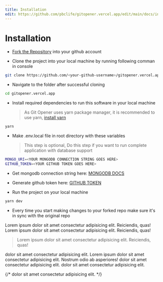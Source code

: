 ```yaml
---
title: Installation
edit: https://github.com/pbclife/gitopener.vercel.app/edit/main/docs/installation.mdx
---
```


# Installation

- [Fork the Repository][fork-link] into your github account

- Clone the project into your local machine by running following comman in console

```bash Clone to local machine
git clone https://github.com/<your-github-username>/gitopener.vercel.app.git
```

- Navigate to the folder after successful cloning

```bash Change Directory
cd gitopener.vercel.app
```

- Install required dependencies to run this software in your local machine
  > As Git Opener uses yarn package manager, it is recommended to use yarn, [install yarn][yarn-website]

```bash Terminal
yarn
```

- Make .env.local file in root directory with these variables
  > This step is optional, Do this step if you want to run complete application with database support

```bash .env.local
MONGO_URI=<YOUR MONGODB CONNECTION STRING GOES HERE>
GITHUB_TOKEN=<YOUR GITHUB TOKEN GOES HERE>
```

- Get mongodb connection string here: [MONGODB DOCS][mongodb-docs]
- Generate github token here: [GITHUB TOKEN][github-token]

- Run the project on your local machine

```sh Terminal
yarn dev
```

- Every time you start making changes to your forked repo make sure it's in sync with the original repo

<NextImage alt="image" src="/images/gradbg.jpg" />

<Tip>
  Lorem ipsum dolor sit amet consectetur adipisicing elit. Reiciendis, quas!
</Tip>

<Alert>
  Lorem ipsum dolor sit amet consectetur adipisicing elit. Reiciendis, quas!
</Alert>

> Lorem ipsum dolor sit amet consectetur adipisicing elit. Reiciendis, quas!

<Grid>
  <Github
    name="Sagar Bera"
    username="sboy99"
    activeHere
    href="https://github.com/sboy99"
  >
    dolor sit amet consectetur adipisicing elit. Lorem ipsum dolor sit amet
    consectetur adipisicing elit. Nostrum odio ab asperiores!
  </Github>

  <Twitter name="Aadarsh Thakur" username="sboy99" href="Github Star">
    dolor sit amet consectetur adipisicing elit.
  </Twitter>
  
  <LinkedIn name="Thakur" username="sboy99" href="Github Star">
    dolor sit amet consectetur adipisicing elit.
  </LinkedIn>

   {/* <Card Icon="Flame" title="hello" subtitle="">
    dolor sit amet consectetur adipisicing elit.
  </Card> */}
</Grid>

[fork-link]: https://github.com/pbclife/gitopener.vercel.app/fork
[yarn-website]: https://classic.yarnpkg.com/lang/en/docs/install/#debian-stable
[mongodb-docs]: https://www.mongodb.com/docs/compass/current/connect
[github-token]: https://github.com/settings/tokens
